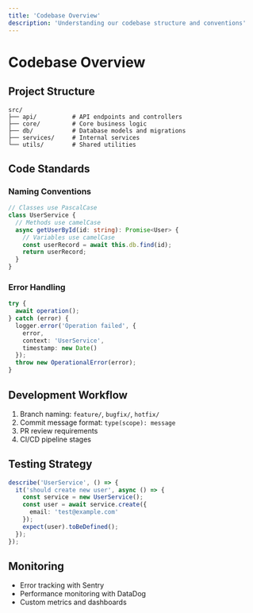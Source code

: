 ```yaml
---
title: 'Codebase Overview'
description: 'Understanding our codebase structure and conventions'
---
```


# Codebase Overview

## Project Structure

```
src/
├── api/          # API endpoints and controllers
├── core/         # Core business logic
├── db/           # Database models and migrations
├── services/     # Internal services
└── utils/        # Shared utilities
```

## Code Standards

### Naming Conventions

```typescript
// Classes use PascalCase
class UserService {
  // Methods use camelCase
  async getUserById(id: string): Promise<User> {
    // Variables use camelCase
    const userRecord = await this.db.find(id);
    return userRecord;
  }
}
```

### Error Handling

```typescript
try {
  await operation();
} catch (error) {
  logger.error('Operation failed', {
    error,
    context: 'UserService',
    timestamp: new Date()
  });
  throw new OperationalError(error);
}
```

## Development Workflow

1. Branch naming: `feature/`, `bugfix/`, `hotfix/`
2. Commit message format: `type(scope): message`
3. PR review requirements
4. CI/CD pipeline stages

## Testing Strategy

```typescript
describe('UserService', () => {
  it('should create new user', async () => {
    const service = new UserService();
    const user = await service.create({
      email: 'test@example.com'
    });
    expect(user).toBeDefined();
  });
});
```

## Monitoring

- Error tracking with Sentry
- Performance monitoring with DataDog
- Custom metrics and dashboards 